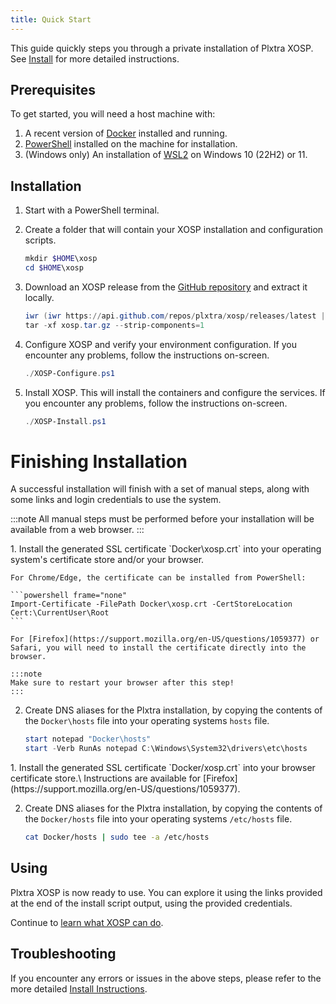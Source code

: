 ```yaml
---
title: Quick Start
---
```



This guide quickly steps you through a private installation of Plxtra XOSP. See [Install](../install/) for more detailed instructions.

## Prerequisites

To get started, you will need a host machine with:

1. A recent version of [Docker](https://docs.docker.com/get-started/get-docker/) installed and running.
1. [PowerShell](https://learn.microsoft.com/en-us/powershell/scripting/install/installing-powershell) installed on the machine for installation.
1. (Windows only) An installation of [WSL2](https://learn.microsoft.com/en-us/windows/wsl/install) on Windows 10 (22H2) or 11.

## Installation

1. Start with a PowerShell terminal.
2. Create a folder that will contain your XOSP installation and configuration scripts.
    ```powershell frame="none"
    mkdir $HOME\xosp
    cd $HOME\xosp
    ```

3. Download an XOSP release from the [GitHub repository](https://github.com/plxtra/xosp/releases) and extract it locally.
    ```powershell frame="none"
    iwr (iwr https://api.github.com/repos/plxtra/xosp/releases/latest | ConvertFrom-Json | select -ExpandProperty tarball_url) -OutFile xosp.tar.gz
    tar -xf xosp.tar.gz --strip-components=1
    ```

4. Configure XOSP and verify your environment configuration. If you encounter any problems, follow the instructions on-screen.
    ```powershell frame="none"
    ./XOSP-Configure.ps1
    ```

5. Install XOSP. This will install the containers and configure the services. If you encounter any problems, follow the instructions on-screen.
    ```powershell frame="none"
    ./XOSP-Install.ps1
    ```

# Finishing Installation

A successful installation will finish with a set of manual steps, along with some links and login credentials to use the system.

:::note
All manual steps must be performed before your installation will be available from a web browser.
:::

<Tabs>
<TabItem label="Windows">
1. Install the generated SSL certificate `Docker\xosp.crt` into your operating system's certificate store and/or your browser.

    For Chrome/Edge, the certificate can be installed from PowerShell:

    ```powershell frame="none"
    Import-Certificate -FilePath Docker\xosp.crt -CertStoreLocation Cert:\CurrentUser\Root
    ```

    For [Firefox](https://support.mozilla.org/en-US/questions/1059377) or Safari, you will need to install the certificate directly into the browser.

    :::note
    Make sure to restart your browser after this step!
    :::

2. Create DNS aliases for the Plxtra installation, by copying the contents of the `Docker\hosts` file into your operating systems `hosts` file.

    ```powershell frame="none"
    start notepad "Docker\hosts"
    start -Verb RunAs notepad C:\Windows\System32\drivers\etc\hosts
    ```
</TabItem>
<TabItem label="Linux">
1. Install the generated SSL certificate `Docker/xosp.crt` into your browser certificate store.\
    Instructions are available for [Firefox](https://support.mozilla.org/en-US/questions/1059377).

2. Create DNS aliases for the Plxtra installation, by copying the contents of the `Docker/hosts` file into your operating systems `/etc/hosts` file.

    ```bash frame="none"
    cat Docker/hosts | sudo tee -a /etc/hosts
    ```
</TabItem>
</Tabs>

## Using

Plxtra XOSP is now ready to use. You can explore it using the links provided at the end of the install script output, using the provided credentials.

Continue to [learn what XOSP can do](../../using/).

## Troubleshooting

If you encounter any errors or issues in the above steps, please refer to the more detailed [Install Instructions](../install/).
